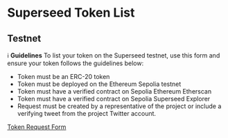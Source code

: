 # Superseed Token List

## Testnet

ℹ️ **Guidelines**
To list your token on the Superseed testnet, use this form and ensure your token follows the guidelines below:

- Token must be an ERC-20 token
- Token must be deployed on the Ethereum Sepolia testnet
- Token must have a verified contract on Sepolia Ethereum Etherscan
- Token must have a verified contract on Sepolia Superseed Explorer
- Request must be created by a representative of the project or include a verifying tweet from the project Twitter account.

[Token Request Form](https://superseedxyz.typeform.com/to/c2J8j8m7)
